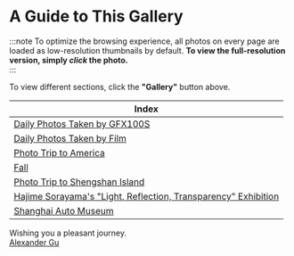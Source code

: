 # A Guide to This Gallery


<Flow />

:::note
To optimize the browsing experience, all photos on every page are loaded as low-resolution thumbnails by default. **To view the full-resolution version, simply _click_ the photo.**  
:::

To view different sections, click the **"Gallery"** button above.

| Index                                                                                    |
| ---------------------------------------------------------------------------------------- |
| [Daily Photos Taken by GFX100S](/docs/daily-photos-taken-by-gfx100s/)                    |
| [Daily Photos Taken by Film](/docs/daily-photos-taken-by-film/)                          |
| [Photo Trip to America](/docs/photo-trip-to-america/)                                    |
| [Fall](/docs/fall/)                                                                      |
| [Photo Trip to Shengshan Island](/docs/photo-trip-to-shengshan-island/)                  |
| [Hajime Sorayama's "Light, Reflection, Transparency" Exhibition](/docs/hajime-sorayama/) |
| [Shanghai Auto Museum](/docs/shanghai-auto-museum/)                                      |

Wishing you a pleasant journey. <br />
[Alexander Gu](/me)
